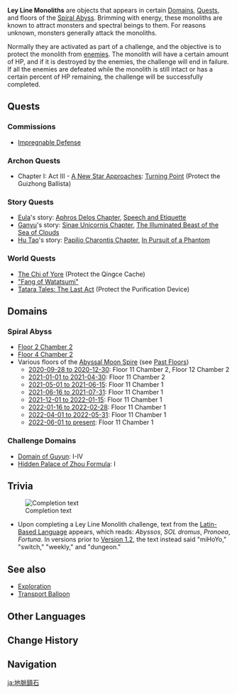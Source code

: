 {{Terminology Infobox
|image        = Ley Line Monolith.png
|type         = Game Systems
}}
'''Ley Line Monoliths''' are objects that appears in certain [[Domains]], [[Quests]], and floors of the [[Spiral Abyss]]. Brimming with energy, these monoliths are known to attract monsters and spectral beings to them. For reasons unknown, monsters generally attack the monoliths.

Normally they are activated as part of a challenge, and the objective is to protect the monolith from [[enemies]]. The monolith will have a certain amount of HP, and if it is destroyed by the enemies, the challenge will end in failure. If all the enemies are defeated while the monolith is still intact or has a certain percent of HP remaining, the challenge will be successfully completed.

==Quests==
===Commissions===
*[[Impregnable Defense]]

===Archon Quests===
*Chapter I: Act III - [[A New Star Approaches]]: [[Turning Point]] (Protect the Guizhong Ballista)

===Story Quests===
*[[Eula]]'s story: [[Aphros Delos Chapter]], [[Speech and Etiquette]]
*[[Ganyu]]'s story: [[Sinae Unicornis Chapter]], [[The Illuminated Beast of the Sea of Clouds]]
*[[Hu Tao]]'s story: [[Papilio Charontis Chapter]], [[In Pursuit of a Phantom]]

===World Quests===
*[[The Chi of Yore]] (Protect the Qingce Cache)
*[["Fang of Watatsumi"]]
*[[Tatara Tales: The Last Act]] (Protect the Purification Device)

==Domains==
===Spiral Abyss===
*[[Spiral Abyss/Floors#Floor 2|Floor 2 Chamber 2]]
*[[Spiral Abyss/Floors#Floor 4|Floor 4 Chamber 2]]
*Various floors of the [[Abyssal Moon Spire]] (see [[Spiral Abyss/Floors#Past|Past Floors]])
**[[Spiral Abyss/Floors/2020-09-28|2020-09-28 to 2020-12-30]]: Floor 11 Chamber 2, Floor 12 Chamber 2
**[[Spiral Abyss/Floors/2021-01-01|2021-01-01 to 2021-04-30]]: Floor 11 Chamber 2
**[[Spiral Abyss/Floors/2021-05-01|2021-05-01 to 2021-06-15]]: Floor 11 Chamber 1
**[[Spiral Abyss/Floors/2021-06-16|2021-06-16 to 2021-07-31]]: Floor 11 Chamber 1
**[[Spiral Abyss/Floors/2021-12-01|2021-12-01 to 2022-01-15]]: Floor 11 Chamber 1
**[[Spiral Abyss/Floors/2022-01-16|2022-01-16 to 2022-02-28]]: Floor 11 Chamber 1
**[[Spiral Abyss/Floors/2022-04-01|2022-04-01 to 2022-05-31]]: Floor 11 Chamber 1
**[[Spiral Abyss/Floors/2022-06-01|2022-06-01 to present]]: Floor 11 Chamber 1

===Challenge Domains===
*[[Domain of Guyun]]: I-IV
*[[Hidden Palace of Zhou Formula]]: I

==Trivia==
[[File:Ley Line Monolith Completion Text.png|thumb|Completion text]]
* Upon completing a Ley Line Monolith challenge, text from the [[Latin-Based Language]] appears, which reads: ''Abyssos'', ''SOL dromus'', ''Pronoea'', ''Fortuna''. In versions prior to [[Version 1.2]], the text instead said "miHoYo," "switch," "weekly," and "dungeon."

==See also==
*[[Exploration]]
*[[Transport Balloon]]

==Other Languages==
{{Other Languages
|en      = Ley Line Monolith
|zhs     = 地脉镇石
|zhs_rm  = Dìmài Zhènshí
|zht     = 地脈鎮石
|zht_rm  = Dìmài Zhènshí
|zh_tl   = Ley Line Warding Stone
|ja      = 地脈鎮石
|ja_rm   = Chimyaku Chinseki{{Assumed}}
|ja_tl   = Ley Line Ancient Stone
|ko      = 지맥 제압석
|ko_rm   = Jimaek Jeapseok
|ko_tl   = Vein Suppress Stone
|es      = Monolito de líneas ley
|es_tl   = Ley Line Monolith
|fr      = Monolithe des lignes énergétiques
|fr_tl   = Energetic Lines Monolith
|ru      = Монолит артерий земли
|ru_tl   = {{Lexicon|Ley Line|ru}} Monolith
|th      = Ley Line Monolith
|vi      = Địa Mạch Trấn Thạch
|vi_tl   = 
|de      = Elementarmonolith
|de_tl   = Elemental Monolith
|id      = Monolit Ley Line
|id_tl   = Ley Line Monolith
|pt      = Monolith de Linhas Ley
|pt_tl   = 
|tr      = 
|tr_tl   = 
|it      = 
|it_tl   = 
}}

==Change History==
{{Change History|1.0}}

==Navigation==
{{Combat Navbox}}

[[ja:地脈鎮石]]
